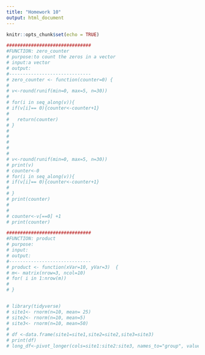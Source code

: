 ```yaml
---
title: "Homework 10"
output: html_document
---
```


```r
knitr::opts_chunk$set(echo = TRUE)
```

```r


###############################
#FUNCTION: zero_counter
# purpose:to count the zeros in a vector
# input:a vector
# output:
#------------------------------
# zero_counter <- function(counter=0) { 
# 
# v<-round(runif(min=0, max=5, n=30))
# 
# for(i in seq_along(v)){ 
# if(v[i]== 0){counter<-counter+1} 
#   
#   return(counter)
# }
# 
# 
# 
# 
# 
# v<-round(runif(min=0, max=5, n=30))
# print(v)
# counter<-0
# for(i in seq_along(v)){ 
# if(v[i]== 0){counter<-counter+1} 
#   
# }
# print(counter)
# 
# 
# counter<-v[==0] +1
# print(counter)
```


```r
###############################
#FUNCTION: product
# purpose:
# input:
# output:
#------------------------------
# product <- function(xVar=10, yVar=3)  {
# m<- matrix(nrow=3, ncol=10)
# for( i in 1:nrow(m))
#   
# }



```



```r
# library(tidyverse)
# site1<- rnorm(n=10, mean= 25)
# site2<- rnorm(n=10, mean=5)
# site3<- rnorm(n=10, mean=50)
# 
# df <-data.frame(site1=site1,site2=site2,site3=site3) 
# print(df)
# long_df<-pivot_longer(cols=site1:site2:site3, names_to="group", values_to="values")




```